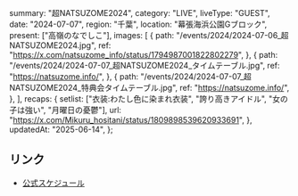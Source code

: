   summary: "超NATSUZOME2024",
  category: "LIVE",
  liveType: "GUEST",
  date: "2024-07-07",
  region: "千葉",
  location: "幕張海浜公園Gブロック",
  present: ["高嶺のなでしこ"],
  images: [
    {
      path: "/events/2024/2024-07-06_超NATSUZOME2024.jpg",
      ref: "https://x.com/natsuzome_info/status/1794987001822802279",
    },
    {
      path: "/events/2024/2024-07-07_超NATSUZOME2024_タイムテーブル.jpg",
      ref: "https://natsuzome.info/",
    },
    {
      path: "/events/2024/2024-07-07_超NATSUZOME2024_特典会タイムテーブル.jpg",
      ref: "https://natsuzome.info/",
    },
  ],
  recaps: {
    setlist: ["衣装:わたし色に染まれ衣装", "誇り高きアイドル", "女の子は強い", "月曜日の憂鬱"],
    url: "https://x.com/Mikuru_hositani/status/1809898539620933691",
  },
  updatedAt: "2025-06-14",
};

## リンク

- [公式スケジュール](https://takanenonadeshiko.jp/?p=2149)
